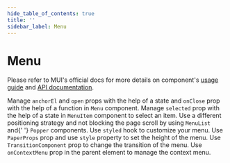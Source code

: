 ```yaml
---
hide_table_of_contents: true
title: ''
sidebar_label: Menu
---
```




<h1 className='!m-0'>Menu</h1>

<div className='template-bg-color' />

Please refer to MUI's official docs for more details on component's [usage guide](https://mui.com/material-ui/react-menu/) and [API documentation](https://mui.com/material-ui/react-menu/#api).

<Grid container spacing={6}>
  <Grid size={{ xs: 12, md: 6 }}>
    <CardSnippet title='Basic Menu' code={SourceCodeMenuBasic}>
      <Typography className='mbe-4'>
        Manage <code>anchorEl</code> and <code>open</code> props with the help of a state and <code>onClose</code> prop
        with the help of a function in <code>Menu</code> component.
      </Typography>
      <MenuBasic />
    </CardSnippet>
  </Grid>
  <Grid size={{ xs: 12, md: 6 }}>
    <CardSnippet title='Selected Menu' code={SourceCodeMenuSelected}>
      <Typography className='mbe-4'>
        Manage <code>selected</code> prop with the help of a state in <code>MenuItem</code> component to select an item.
      </Typography>
      <MenuSelected />
    </CardSnippet>
  </Grid>
  <Grid size={{ xs: 12, md: 6 }}>
    <CardSnippet title='MenuList Composition' code={SourceCodeMenuComposition}>
      <Typography className='mbe-4'>
        Use a different positioning strategy and not blocking the page scroll by using <code>MenuList</code> and{' '}
        <code>Popper</code> components.
      </Typography>
      <MenuComposition />
    </CardSnippet>
  </Grid>
  <Grid size={{ xs: 12, md: 6 }}>
    <CardSnippet title='Customized Menu' code={SourceCodeMenuCustomized}>
      <Typography className='mbe-4'>
        Use <code>styled</code> hook to customize your menu.
      </Typography>
      <MenuCustomized />
    </CardSnippet>
  </Grid>
  <Grid size={{ xs: 12, md: 6 }}>
    <CardSnippet title='Max Height Menu' code={SourceCodeMenuMaxHeight}>
      <Typography className='mbe-4'>
        Use <code>PaperProps</code> prop and use <code>style</code> property to set the height of the menu.
      </Typography>
      <MenuMaxHeight />
    </CardSnippet>
  </Grid>
  <Grid size={{ xs: 12, md: 6 }}>
    <CardSnippet title='Change Transition' code={SourceCodeMenuTransition}>
      <Typography className='mbe-4'>
        Use <code>TransitionComponent</code> prop to change the transition of the menu.
      </Typography>
      <MenuTransition />
    </CardSnippet>
  </Grid>
  <Grid size={{ xs: 12 }}>
    <CardSnippet title='Context Menu' code={SourceCodeMenuContext}>
      <Typography className='mbe-4'>
        Use <code>onContextMenu</code> prop in the parent element to manage the context menu.
      </Typography>
      <MenuContext />
    </CardSnippet>
  </Grid>
</Grid>
